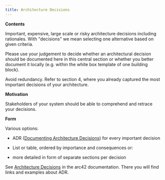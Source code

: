 ```yaml
---
title: Architecture Decisions
---
```


**Contents**

Important, expensive, large scale or risky architecture decisions including
rationales. With \"decisions\" we mean selecting one alternative based on given
criteria.

Please use your judgement to decide whether an architectural decision should be
documented here in this central section or whether you better document it
locally (e.g. within the white box template of one building block).

Avoid redundancy. Refer to section 4, where you already captured the most
important decisions of your architecture.

**Motivation**

Stakeholders of your system should be able to comprehend and retrace your
decisions.

**Form**

Various options:

- ADR
  ([Documenting Architecture Decisions](https://www.cognitect.com/blog/2011/11/15/documenting-architecture-decisions))
  for every important decision

- List or table, ordered by importance and consequences or:

- more detailed in form of separate sections per decision

See [Architecture Decisions](https://docs.arc42.org/section-9/) in the arc42
documentation. There you will find links and examples about ADR.
